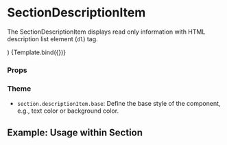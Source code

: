 
<Meta
  title="Components/Section/SectionDescriptionItem"
  component={SectionDescriptionItem}
/>

# SectionDescriptionItem

The SectionDescriptionItem displays read only information with HTML description list element (`dl`) tag.

  <div className="bg-gray-700">
    <SectionDescriptionItem title={title} content={content} />
  </div>
)

<Canvas>
  <Story name="Default" args={{ title: 'Name', content: 'John Doe' }}>
    {Template.bind({})}
  </Story>
</Canvas>

### Props

<ArgsTable story="Default" />

### Theme

- `section.descriptionItem.base`: Define the base style of the component, e.g., text color or background color.

## Example: Usage within Section

<Canvas>
  <Story name="Usage within Section">
    <SectionContent>
      <SectionDescriptionItem content="Name" title="John Doe" />
    </SectionContent>
  </Story>
</Canvas>

